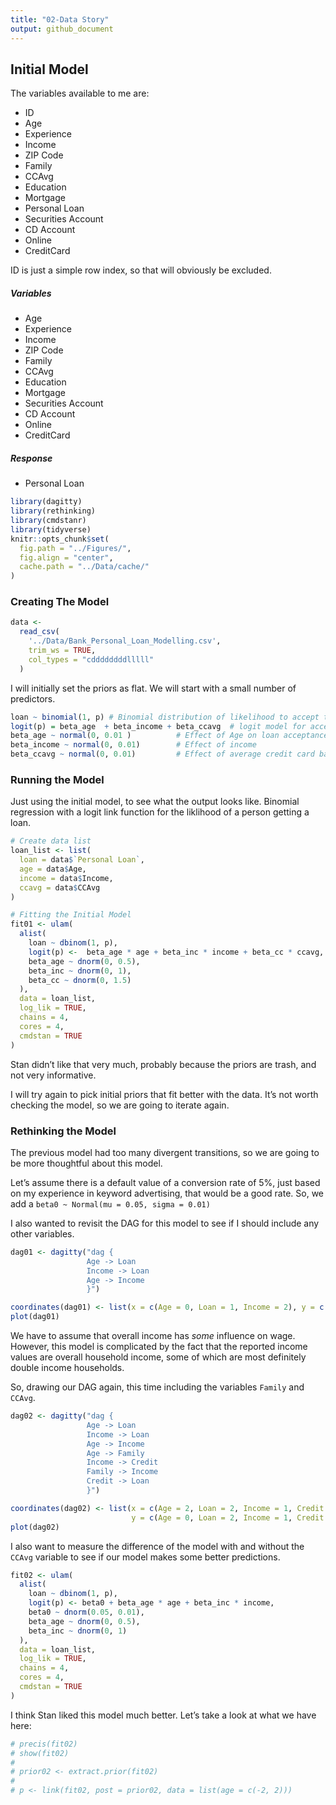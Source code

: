 ```yaml
---
title: "02-Data Story"
output: github_document
---
```


## Initial Model

The variables available to me are:

* ID
* Age
* Experience
* Income
* ZIP Code
* Family
* CCAvg
* Education
* Mortgage
* Personal Loan
* Securities Account
* CD Account
* Online
* CreditCard

ID is just a simple row index, so that will obviously be excluded.

##### Variables

* Age
* Experience
* Income
* ZIP Code
* Family
* CCAvg
* Education
* Mortgage
* Securities Account
* CD Account
* Online
* CreditCard

##### Response

* Personal Loan

```r
library(dagitty)
library(rethinking)
library(cmdstanr)
library(tidyverse)
knitr::opts_chunk$set(
  fig.path = "../Figures/",
  fig.align = "center",
  cache.path = "../Data/cache/"
)
```
### Creating The Model

```r
data <-
  read_csv(
    '../Data/Bank_Personal_Loan_Modelling.csv',
    trim_ws = TRUE,
    col_types = "cddddddddlllll"
  ) 
```

I will initially set the priors as flat. We will start with a small number of predictors.

```r
loan ~ binomial(1, p) # Binomial distribution of likelihood to accept the personal loan
logit(p) = beta_age  + beta_income + beta_ccavg  # logit model for acceptance of loan likelihood
beta_age ~ normal(0, 0.01 )          # Effect of Age on loan acceptance 
beta_income ~ normal(0, 0.01)        # Effect of income
beta_ccavg ~ normal(0, 0.01)         # Effect of average credit card balance
```

### Running the Model

Just using the initial model, to see what the output looks like. Binomial regression
with a logit link function for the liklihood of a person getting a loan.

```r
# Create data list
loan_list <- list(
  loan = data$`Personal Loan`,
  age = data$Age,
  income = data$Income,
  ccavg = data$CCAvg
)

# Fitting the Initial Model
fit01 <- ulam(
  alist(
    loan ~ dbinom(1, p),
    logit(p) <-  beta_age * age + beta_inc * income + beta_cc * ccavg,
    beta_age ~ dnorm(0, 0.5),
    beta_inc ~ dnorm(0, 1),
    beta_cc ~ dnorm(0, 1.5)
  ),
  data = loan_list,
  log_lik = TRUE,
  chains = 4,
  cores = 4,
  cmdstan = TRUE
)
```

Stan didn't like that very much, probably because the priors are trash, and not very informative.

I will try again to pick initial priors that fit better with the data.
It's not worth checking the model, so we are going to iterate again.

### Rethinking the Model

The previous model had too many divergent transitions, so we are going to be more
thoughtful about this model.

Let's assume there is a default value of a conversion rate of 5%, 
just based on my experience in keyword advertising, that would be a good rate.
So, we add a `beta0 ~ Normal(mu = 0.05, sigma = 0.01)`

I also wanted to revisit the DAG for this model to see 
if I should include any other variables. 

```r
dag01 <- dagitty("dag {
                 Age -> Loan
                 Income -> Loan
                 Age -> Income
                 }")

coordinates(dag01) <- list(x = c(Age = 0, Loan = 1, Income = 2), y = c(Age = 0, Loan = 1, Income = 0))
plot(dag01)
```

We have to assume that overall income has *some* influence on wage. However,
this model is complicated by the fact that the reported income values are 
overall household income,
some of which are most definitely double income households. 

So, drawing our DAG again, this time including the variables `Family` and `CCAvg`.

```r
dag02 <- dagitty("dag {
                 Age -> Loan
                 Income -> Loan
                 Age -> Income
                 Age -> Family
                 Income -> Credit
                 Family -> Income
                 Credit -> Loan
                 }")

coordinates(dag02) <- list(x = c(Age = 2, Loan = 2, Income = 1, Credit = 0, Family = 0 ), 
                           y = c(Age = 0, Loan = 2, Income = 1, Credit = 2, Family = 0))
plot(dag02)
```



I also want to measure the difference of the model with and without the `CCAvg` variable 
to see if our model makes some better predictions.


```r
fit02 <- ulam(
  alist(
    loan ~ dbinom(1, p),
    logit(p) <- beta0 + beta_age * age + beta_inc * income,
    beta0 ~ dnorm(0.05, 0.01),
    beta_age ~ dnorm(0, 0.5),
    beta_inc ~ dnorm(0, 1)
  ),
  data = loan_list,
  log_lik = TRUE,
  chains = 4,
  cores = 4,
  cmdstan = TRUE
)
```

I think Stan liked this model much better. Let's take a look at what we have here:

```r
# precis(fit02)
# show(fit02)
# 
# prior02 <- extract.prior(fit02)
# 
# p <- link(fit02, post = prior02, data = list(age = c(-2, 2)))
```
